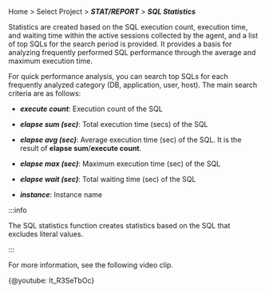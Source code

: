 Home > Select Project > **_STAT/REPORT_** > **_SQL Statistics_**

Statistics are created based on the SQL execution count, execution time, and waiting time within the active sessions collected by the agent, and a list of top SQLs for the search period is provided. It provides a basis for analyzing frequently performed SQL performance through the average and maximum execution time.

For quick performance analysis, you can search top SQLs for each frequently analyzed category (DB, application, user, host). The main search criteria are as follows:

-   **_execute count_**: Execution count of the SQL

-   **_elapse sum (sec)_**: Total execution time (secs) of the SQL

-   **_elapse avg (sec)_**: Average execution time (sec) of the SQL. It is the result of **elapse sum**/**execute count**.

-   **_elapse max (sec)_**: Maximum execution time (sec) of the SQL

-   **_elapse wait (sec)_**: Total waiting time (sec) of the SQL

-   **_instance_**: Instance name

:::info

The SQL statistics function creates statistics based on the SQL that excludes literal values.

:::

<Xclude product='postgresql,mysql'>

For more information, see the following video clip.

{@youtube: lt_R3SeTbOc}

</Xclude>
